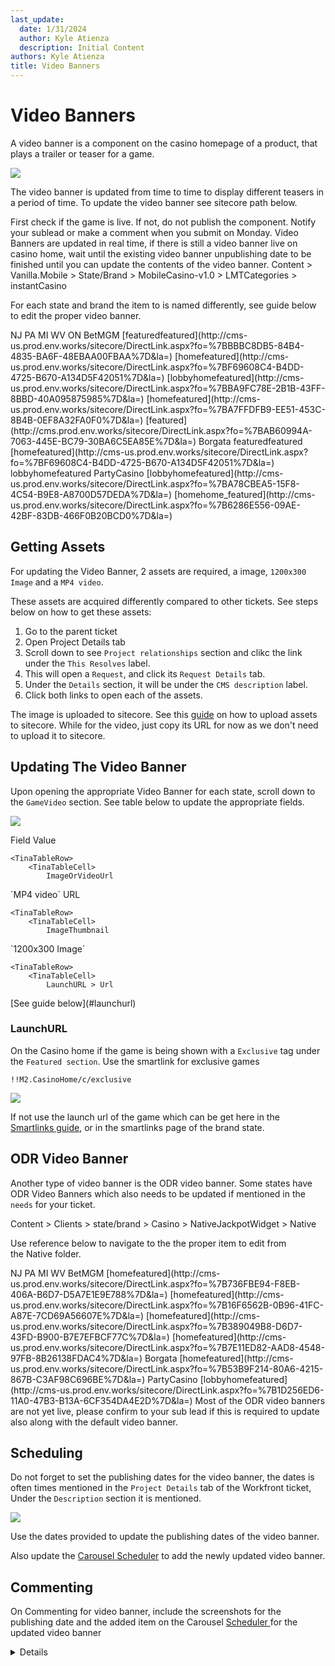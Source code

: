 ```yaml
---
last_update:
  date: 1/31/2024
  author: Kyle Atienza
  description: Initial Content
authors: Kyle Atienza
title: Video Banners
---
```


# Video Banners

A video banner is a component on the casino homepage of a product, that plays a trailer or teaser for a game.

![](https://res.cloudinary.com/dlfu36fiw/image/upload/v1709887582/builds/video/gcayq2fxqcqguedbwpxh.png)

The video banner is updated from time to time to display different teasers in a period of time. To update the video banner see sitecore path below.

<Admonition type="caution" title="Check Game">
  First check if the game is live. If not, do not publish the component. Notify your sublead or make a comment when you submit on Monday.
</Admonition>

<Admonition type="caution" title="Updating Video Banner">
  Video Banners are updated in real time, if there is still a video banner live on casino home, wait until the existing video banner unpublishing date to be finished until you can update the contents of the video banner.
</Admonition>

<Admonition type="info" title="Sitecore Path">
  Content > Vanilla.Mobile > State/Brand > MobileCasino-v1.0 > LMTCategories > instantCasino

  For each state and brand the item to is named differently, see guide below to edit the proper video banner.

  <TinaTable topHeader={true} leftHeader={true}>
<TinaTableRow>
<TinaTableCell>

</TinaTableCell>
<TinaTableCell>
NJ 
</TinaTableCell>
<TinaTableCell>
PA      
</TinaTableCell>
<TinaTableCell>
MI
</TinaTableCell>
<TinaTableCell>
WV
</TinaTableCell>
<TinaTableCell>
ON
</TinaTableCell>
</TinaTableRow>

<TinaTableRow>
<TinaTableCell>
BetMGM
</TinaTableCell>
<TinaTableCell>
[featuredfeatured](http://cms-us.prod.env.works/sitecore/DirectLink.aspx?fo=%7BBBBC8DB5-84B4-4835-BA6F-48EBAA00FBAA%7D&la=)
</TinaTableCell>
<TinaTableCell>
[homefeatured](http://cms-us.prod.env.works/sitecore/DirectLink.aspx?fo=%7BF69608C4-B4DD-4725-B670-A134D5F42051%7D&la=)    
</TinaTableCell>
<TinaTableCell>
[lobbyhomefeatured](http://cms-us.prod.env.works/sitecore/DirectLink.aspx?fo=%7BBA9FC78E-2B1B-43FF-8BBD-40A095875985%7D&la=)
</TinaTableCell>
<TinaTableCell>
[homefeatured](http://cms-us.prod.env.works/sitecore/DirectLink.aspx?fo=%7BA7FFDFB9-EE51-453C-8B4B-0EF8A32FA0F0%7D&la=)
</TinaTableCell>
<TinaTableCell>
[featured](http://cms.prod.env.works/sitecore/DirectLink.aspx?fo=%7BAB60994A-7063-445E-BC79-30BA6C5EA85E%7D&la=)
</TinaTableCell>
</TinaTableRow>


<TinaTableRow>
<TinaTableCell rowSpan={2}>
Borgata
</TinaTableCell>
<TinaTableCell>
featuredfeatured
</TinaTableCell>
<TinaTableCell rowSpan={2}>
[homefeatured](http://cms-us.prod.env.works/sitecore/DirectLink.aspx?fo=%7BF69608C4-B4DD-4725-B670-A134D5F42051%7D&la=)
</TinaTableCell>
<TinaTableCell rowSpan={2}>

</TinaTableCell>
<TinaTableCell rowSpan={2}>

</TinaTableCell>
<TinaTableCell rowSpan={2}>

</TinaTableCell>
</TinaTableRow>

<TinaTableRow>
<TinaTableCell>
lobbyhomefeatured
</TinaTableCell>
</TinaTableRow>

<TinaTableRow>
<TinaTableCell rowSpan={2}>
PartyCasino
</TinaTableCell>
<TinaTableCell >
[lobbyhomefeatured](http://cms-us.prod.env.works/sitecore/DirectLink.aspx?fo=%7BA78CBEA5-15F8-4C54-B9E8-A8700D57DEDA%7D&la=)
</TinaTableCell>
<TinaTableCell rowSpan={2}>

</TinaTableCell>
<TinaTableCell rowSpan={2}>

</TinaTableCell>
<TinaTableCell rowSpan={2}>

</TinaTableCell>
<TinaTableCell rowSpan={2}>

</TinaTableCell>
</TinaTableRow>

<TinaTableRow>
<TinaTableCell>
[homehome_featured](http://cms-us.prod.env.works/sitecore/DirectLink.aspx?fo=%7B6286E556-09AE-42BF-83DB-466F0B20BCD0%7D&la=)
</TinaTableCell>
</TinaTableRow>

</TinaTable>
</Admonition>

## Getting Assets

For updating the Video Banner, 2 assets are required, a image, `1200x300 Image` and a `MP4 video`.

These assets are acquired differently compared to other tickets. See steps below on how to get these assets:

1. Go to the parent ticket
2. Open Project Details tab
3. Scroll down to see `Project relationships` section and clikc the link under the `This Resolves` label.
4. This will open a `Request`, and click its `Request Details` tab.
5. Under the `Details` section, it will be under the `CMS description` label.
6. Click both links to open each of the assets.

The image is uploaded to sitecore. See this [guide](./assets-uploading) on how to upload assets to sitecore. While for the video, just copy its URL for now as we don't need to upload it to sitecore.

## Updating The Video Banner

Upon opening the appropriate Video Banner for each state, scroll down to the `GameVideo` section. See table below to update the appropriate fields.

![](https://res.cloudinary.com/dlfu36fiw/image/upload/v1709887580/builds/video/gjbu5sypidhtzb2pngdh.png)

<TinaTable topHeader={true}>
    <TinaTableRow>
        <TinaTableCell>
            Field
</TinaTableCell>
        <TinaTableCell>
            Value
</TinaTableCell>
    </TinaTableRow>

    <TinaTableRow>
        <TinaTableCell>
            ImageOrVideoUrl
</TinaTableCell>
        <TinaTableCell>
            `MP4 video` URL
</TinaTableCell>
    </TinaTableRow>

    <TinaTableRow>
        <TinaTableCell>
            ImageThumbnail
</TinaTableCell>
        <TinaTableCell>
            `1200x300 Image`
</TinaTableCell>
    </TinaTableRow>

    <TinaTableRow>
        <TinaTableCell>
            LaunchURL > Url
</TinaTableCell>
        <TinaTableCell>
            [See guide below](#launchurl)
</TinaTableCell>
    </TinaTableRow>

</TinaTable>

### LaunchURL

On the Casino home if the game is being shown with a `Exclusive` tag under the `Featured section`. Use the smartlink for exclusive games

```
!!M2.CasinoHome/c/exclusive
```

![](https://res.cloudinary.com/dlfu36fiw/image/upload/v1709887519/builds/video/dxybgcacnr6sc0wtfmhg.png)

If not use the launch url of the game which can be get here in the [Smartlinks guide](./smartlinks#games), or in the smartlinks page of the brand state.

## ODR Video Banner

Another type of video banner is the ODR video banner. Some states have ODR Video Banners which also needs to be updated if mentioned in the `needs` for your ticket.

<Admonition type="info" title="Sitecore Path">
  Content > Clients > state/brand > Casino > NativeJackpotWidget > Native

  Use reference below to navigate to the the proper item to edit from the Native folder.

  <TinaTable topHeader={true} leftHeader={true}>
<TinaTableRow>
<TinaTableCell>

</TinaTableCell>
<TinaTableCell>
NJ 
</TinaTableCell>
<TinaTableCell>
PA      
</TinaTableCell>
<TinaTableCell>
MI
</TinaTableCell>
<TinaTableCell>
WV
</TinaTableCell>
</TinaTableRow>

<TinaTableRow>
<TinaTableCell>
BetMGM
</TinaTableCell>
<TinaTableCell>
[homefeatured](http://cms-us.prod.env.works/sitecore/DirectLink.aspx?fo=%7B736FBE94-F8EB-406A-B6D7-D5A7E1E9E788%7D&la=)
</TinaTableCell>
<TinaTableCell>
[homefeatured](http://cms-us.prod.env.works/sitecore/DirectLink.aspx?fo=%7B16F6562B-0B96-41FC-A87E-7CD69A56607E%7D&la=)
</TinaTableCell>
<TinaTableCell>
[homefeatured](http://cms-us.prod.env.works/sitecore/DirectLink.aspx?fo=%7B389049B8-D6D7-43FD-B900-B7E7EFBCF77C%7D&la=)
</TinaTableCell>
<TinaTableCell>
[homefeatured](http://cms-us.prod.env.works/sitecore/DirectLink.aspx?fo=%7B7E11ED82-AAD8-4548-97FB-8B26138FDAC4%7D&la=)
</TinaTableCell>
</TinaTableRow>

<TinaTableRow>
<TinaTableCell>
Borgata
</TinaTableCell>
<TinaTableCell>
[homefeatured](http://cms-us.prod.env.works/sitecore/DirectLink.aspx?fo=%7B53B9F214-80A6-4215-867B-C3AF98C696BE%7D&la=)
</TinaTableCell>
<TinaTableCell>

</TinaTableCell>
<TinaTableCell>

</TinaTableCell>
<TinaTableCell>

</TinaTableCell>
</TinaTableRow>

<TinaTableRow>
<TinaTableCell>
PartyCasino
</TinaTableCell>
<TinaTableCell>
[lobbyhomefeatured](http://cms-us.prod.env.works/sitecore/DirectLink.aspx?fo=%7B1D256ED6-11A0-47B3-B13A-6CF354DA4E2D%7D&la=)
</TinaTableCell>
<TinaTableCell>

</TinaTableCell>
<TinaTableCell>

</TinaTableCell>
<TinaTableCell>

</TinaTableCell>
</TinaTableRow>

</TinaTable>




</Admonition>

<Admonition type="note" title="Note">
  Most of the ODR video banners are not yet live, please confirm to your sub lead if this is required to update also along with the default video banner.
</Admonition>

## Scheduling

Do not forget to set the publishing dates for the video banner, the dates is often times mentioned in the `Project Details` tab of the Workfront ticket, Under the `Description` section it is mentioned.

![](https://res.cloudinary.com/dlfu36fiw/image/upload/v1709887519/builds/video/dxybgcacnr6sc0wtfmhg.png)

Use the dates provided to update the publishing dates of the video banner.

Also update the [Carousel Scheduler](http://betmgm-phtools.entaingroup.corp/carousel-scheduler/) to add the newly updated video banner.

## Commenting

On Commenting for video banner, include the screenshots for the publishing date and the added item on the Carousel [Scheduler ](http://betmgm-phtools.entaingroup.corp/carousel-scheduler/)for the updated video banner

<Details summary="Example of Video Banner Comment">
  ![](https://res.cloudinary.com/dlfu36fiw/image/upload/v1709887517/builds/video/sxl7rracoirsalkhazeg.png)
</Details>

